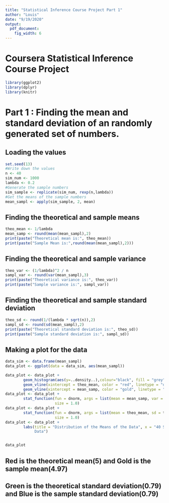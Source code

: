 ---
title: "Statistical Inference Course Project Part 1"
author: "Louis"
date: "9/19/2020"
output: 
  pdf_document: 
    fig_width: 6
---

# Coursera Statistical Inference Course Project
```{r}
library(ggplot2)
library(dplyr)
library(knitr)
```


# Part 1 : Finding the mean and standard deviation of an randomly generated set of numbers.

## Loading the values 
```{r}
set.seed(13)
#Write down the values
n <- 40
sim_num <- 1000
lambda <- 0.2 
#Generate the sample numbers
sim_sample <- replicate(sim_num, rexp(n,lambda))
#Get the means of the sample numbers
mean_sampl <- apply(sim_sample, 2, mean)
```

## Finding the theoretical and sample means
```{r}
theo_mean <- 1/lambda
mean_samp <- round(mean(mean_sampl),2)
print(paste("Theoretical mean is:", theo_mean))
print(paste("Sample Mean is:",round(mean(mean_sampl),2)))
```

## Finding the theoretical and sample variance
```{r}
theo_var <- (1/lambda)^2 / n
sampl_var <- round(var(mean_sampl),3)
print(paste("Theoretical variance is:", theo_var))
print(paste("Sample variance is:", sampl_var))
```

## Finding the theoretical and sample standard deviation
```{r}
theo_sd <- round(1/(lambda * sqrt(n)),2)
sampl_sd <- round(sd(mean_sampl),2)
print(paste("Theoretical standard deviation is:", theo_sd))
print(paste("Sample standard deviation is:", sampl_sd))
```

## Making a plot for the data
```{r}
data_sim <- data.frame(mean_sampl)
data_plot <- ggplot(data = data_sim, aes(mean_sampl))

data_plot <- data_plot + 
        geom_histogram(aes(y=..density..),colour="black", fill = "grey") +
        geom_vline(xintercept = theo_mean, color = "red", linetype = "dashed", size = 1.5) +
        geom_vline(xintercept = mean_samp, color = "gold", linetype = "dashed", size = 1.5)
data_plot <- data_plot + 
        stat_function(fun = dnorm, args = list(mean = mean_samp, var = sampl_sd), color = "blue",
                      size = 1.0)
data_plot <- data_plot + 
        stat_function(fun = dnorm, args = list(mean = theo_mean, sd = theo_sd), colour = "green",
                      size = 1.0)
data_plot <- data_plot + 
        labs(title = "Distribution of the Means of the Data", x = "40 Sample Means", y = "Density of
             Data")


data_plot
```

## Red is the theoretical mean(5) and Gold is the sample mean(4.97)
## Green is the theoretical standard deviation(0.79) and Blue is the sample standard deviation(0.79)

